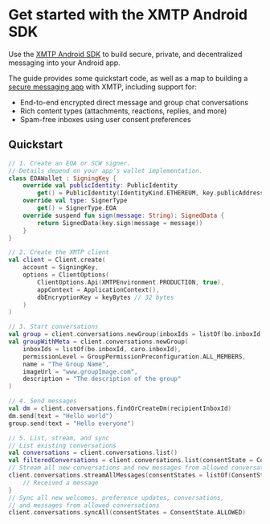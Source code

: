 # Get started with the XMTP Android SDK

Use the [XMTP Android SDK](https://github.com/xmtp/xmtp-android) to build secure, private, and decentralized messaging into your Android app.

The guide provides some quickstart code, as well as a map to building a [secure messaging app](/protocol/security) with XMTP, including support for:

- End-to-end encrypted direct message and group chat conversations
- Rich content types (attachments, reactions, replies, and more)
- Spam-free inboxes using user consent preferences

## Quickstart

```kotlin [Kotlin]
// 1. Create an EOA or SCW signer.
// Details depend on your app's wallet implementation.
class EOAWallet : SigningKey {
    override val publicIdentity: PublicIdentity
        get() = PublicIdentity(IdentityKind.ETHEREUM, key.publicAddress)
    override val type: SignerType
        get() = SignerType.EOA
    override suspend fun sign(message: String): SignedData {
        return SignedData(key.sign(message = message))
    }
}

// 2. Create the XMTP client
val client = Client.create(
    account = SigningKey,
    options = ClientOptions(
        ClientOptions.Api(XMTPEnvironment.PRODUCTION, true),
        appContext = ApplicationContext(),
        dbEncryptionKey = keyBytes // 32 bytes
    )
)

// 3. Start conversations
val group = client.conversations.newGroup(inboxIds = listOf(bo.inboxId, caro.inboxId))
val groupWithMeta = client.conversations.newGroup(
    inboxIds = listOf(bo.inboxId, caro.inboxId),
    permissionLevel = GroupPermissionPreconfiguration.ALL_MEMBERS,
    name = "The Group Name",
    imageUrl = "www.groupImage.com",
    description = "The description of the group"
)

// 4. Send messages
val dm = client.conversations.findOrCreateDm(recipientInboxId)
dm.send(text = "Hello world")
group.send(text = "Hello everyone")

// 5. List, stream, and sync
// List existing conversations
val conversations = client.conversations.list()
val filteredConversations = client.conversations.list(consentState = ConsentState.ALLOWED)
// Stream all new conversations and new messages from allowed conversations
client.conversations.streamAllMessages(consentStates = listOf(ConsentState.ALLOWED)).collect {
    // Received a message
}
// Sync all new welcomes, preference updates, conversations,
// and messages from allowed conversations 
client.conversations.syncAll(consentStates = ConsentState.ALLOWED)
```
